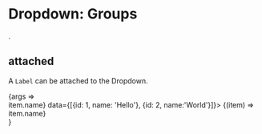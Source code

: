 
# Dropdown: Groups
.

<Meta 
  title="Controls/Dropdown/Groups" 
  component={Dropdown}
/>

## attached

A `Label` can be attached to the Dropdown.

<Canvas>
  <Story
    name="attached"
    args={{}}>
    {args => 
    <div>
      <Dropdown placeholder="No label" label={(item) => item.name} data={[{id: 1, name: 'Hello'}, {id: 2, name:'World'}]}>
        <Dropdown.Column>{(item) => item.name}</Dropdown.Column>
      </Dropdown>       
      <Divider hidden/>
      <Dropdown placeholder="Right label" label={(item) => item.name} data={[{id: 1, name: 'Hello'}, {id: 2, name:'World'}]}>
        <Dropdown.Column>{(item) => item.name}</Dropdown.Column>
        <Label attached="right" color="rebeccapurple">Right</Label>
      </Dropdown>       
      <Divider hidden/>
      <Dropdown placeholder="Right label (basic)" label={(item) => item.name} data={[{id: 1, name: 'Hello'}, {id: 2, name:'World'}]}>
        <Dropdown.Column>{(item) => item.name}</Dropdown.Column>
        <Label attached="right" basic color="rebeccapurple">Right</Label>
      </Dropdown>           
      <Divider hidden/>
      <Dropdown placeholder="Right tag" label={(item) => item.name} data={[{id: 1, name: 'Hello'}, {id: 2, name:'World'}]}>
        <Dropdown.Column>{(item) => item.name}</Dropdown.Column>
        <Label attached="right" tag>Tag</Label>
      </Dropdown>           
      <Divider hidden/>
      <Dropdown placeholder="Right pointing label" label={(item) => item.name} data={[{id: 1, name: 'Hello'}, {id: 2, name:'World'}]}>
        <Dropdown.Column>{(item) => item.name}</Dropdown.Column>
        <Label attached="right" basic pointing>Pointing</Label>
      </Dropdown>           
    </div>  }
  </Story>
</Canvas>
